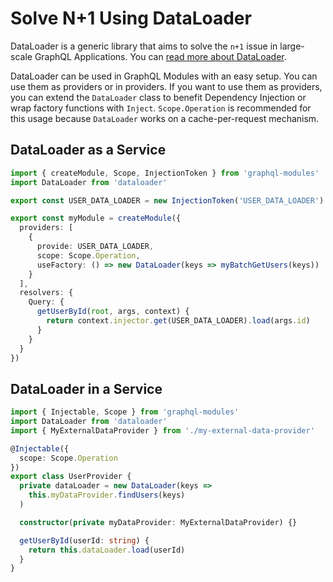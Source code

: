 # Solve N+1 Using DataLoader

DataLoader is a generic library that aims to solve the `n+1` issue in large-scale GraphQL Applications.
You can [read more about DataLoader](https://github.com/facebook/dataloader).

DataLoader can be used in GraphQL Modules with an easy setup. You can use them as providers or in providers. If you want to use them as providers, you can extend the `DataLoader` class to benefit Dependency Injection or wrap factory functions with `Inject`.
`Scope.Operation` is recommended for this usage because `DataLoader` works on a cache-per-request mechanism.

## DataLoader as a Service

```ts
import { createModule, Scope, InjectionToken } from 'graphql-modules'
import DataLoader from 'dataloader'

export const USER_DATA_LOADER = new InjectionToken('USER_DATA_LOADER')

export const myModule = createModule({
  providers: [
    {
      provide: USER_DATA_LOADER,
      scope: Scope.Operation,
      useFactory: () => new DataLoader(keys => myBatchGetUsers(keys))
    }
  ],
  resolvers: {
    Query: {
      getUserById(root, args, context) {
        return context.injector.get(USER_DATA_LOADER).load(args.id)
      }
    }
  }
})
```

## DataLoader in a Service

```ts
import { Injectable, Scope } from 'graphql-modules'
import DataLoader from 'dataloader'
import { MyExternalDataProvider } from './my-external-data-provider'

@Injectable({
  scope: Scope.Operation
})
export class UserProvider {
  private dataLoader = new DataLoader(keys =>
    this.myDataProvider.findUsers(keys)
  )

  constructor(private myDataProvider: MyExternalDataProvider) {}

  getUserById(userId: string) {
    return this.dataLoader.load(userId)
  }
}
```
